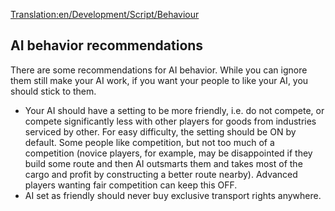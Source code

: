 [[Translation:en/Development/Script/Behaviour]]


{{en/Development/Script/Navigation}}

{{en/Note|While some people strongly advise keeping to these recommendations, they are by no means mandatory. Feel free to ignore some/all of them if you don't like them.}}
==AI behavior recommendations==

There are some recommendations for AI behavior. While you can ignore them still make your AI work, if you want your people to like your AI, you should stick to them.

* Your AI should have a setting to be more friendly, i.e. do not compete, or compete significantly less with other players for goods from industries serviced by other. For easy difficulty, the setting should be ON by default. Some people like competition, but not too much of a competition (novice players, for example, may be disappointed if they build some route and then AI outsmarts them and takes most of the cargo and profit by constructing a better route nearby). Advanced players wanting fair competition can keep this OFF.
* AI set as friendly should never buy exclusive transport rights anywhere.